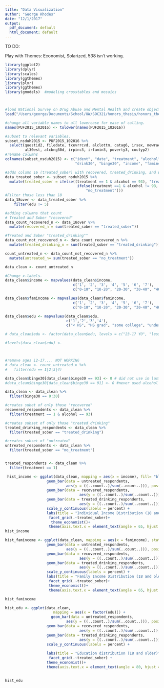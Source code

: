 ```yaml
---
title: "Data Visualization"
author: "George Rhodes"
date: "12/1/2017"
output:
  pdf_document: default
  html_document: default
---
```



TO DO:

Play with Themes: Economist, Solarized, 538 isn't working. 


```r
library(ggplot2)
library(dplyr)
library(scales)
library(ggthemes)
library(plyr)
library(ggthemes)
library(gmodels)  #modeling crosstables and mosaics



#load National Survey on Drug Abuse and Mental Health and create object nsduh2015.
load("/Users/george/Documents/School/UW/SOC321/honors_thesis/honors_thesis/NSDUH-2015-survey-data.rda")

#change all variable names to all lowercase for ease of calling.
names(PUF2015_102016) <- tolower(names(PUF2015_102016))

#subset to relevant variables. 
subset_nsduh2015 <- PUF2015_102016 %>%
  select(questid2, filedate, txevrrcvd, alclottm, catag6, irsex, newrace2, irmaritstat, eduhighcat,
         al30est, alcbng30d, irpinc3, irfamin3, poverty3, coutyp2) 
#rename columns
colnames(subset_nsduh2015) <- c("ident", "date", "treatment", "alcohol", "age", "sex", "race", "marital", "edu", 
                                "drink30", "binge30", "income", "famincome", "poverty", "countytype")

#adds column 16 (treated_sober) with recovered, treated_drinking, and untreated 
data_treated_sober <- subset_nsduh2015 %>%
  mutate(treated_sober = ifelse((treatment == 1 & alcohol == 93), "treated_sober",
                                 ifelse(treatment ==1 & alcohol != 93, "treated_drinking",
                                     "no_treatment")))
#Filter those less than 18
data_18over <- data_treated_sober %>%
    filter(edu != 5)

#adding columns that count
# Treated and Sober "recovered"
data_count_recovered_n <- data_18over %>%
  mutate(recovered_n = sum(treated_sober == "treated_sober"))

#Treated and Sober "treated_drinking""
data_count_not_recovered_n <- data_count_recovered_n %>%
  mutate(treated_drinking_n = sum(treated_sober == "treated_drinking"))

count_untreated_n <- data_count_not_recovered_n %>%
  mutate(untreated_n= sum(treated_sober == "no_treatment"))

data_clean <- count_untreated_n 

#Change x-labels. 
data_clean$income <- mapvalues(data_clean$income,
                               c('1', '2', '3', '4', '5', '6', '7'),
                               c("0-10", "10-20", "20-30", "30-40", "40-50","50-75", "75+"))

data_clean$famincome <- mapvalues(data_clean$famincome,
                               c('1', '2', '3', '4', '5', '6', '7'),
                               c("0-10", "10-20", "20-30", "30-40", "40-50","50-75", "75+"))

data_clean$edu <- mapvalues(data_clean$edu,
                            c('1','2','3','4'),
                            c("< HS", "HS grad", "some college", "undergrad degree"))

# data_clean$edu <- factor(data_clean$edu, levels = c("23-17 YO", "less than HS", "HS grad", "some college", "college grad"))

#levels(data_clean$edu) <- 



#remove ages 12-17.... NOT WORKING
# data_clean <- count_untreated_n %>%
#   filter(edu == 1|2|3|4)

data_clean$binge30[data_clean$binge30 == 93] <- 0 # did not use in last 30
#data_clean$binge30[data_clean$binge30 == 91] <- 0 #never used alcohol

data_clean <- data_clean %>%
  filter(binge30 == 0:30)

#creates subet of only those "recovered"
recovered_respondents <- data_clean %>%
  filter(treatment == 1 & alcohol == 93)

#creates subset of only those "treated drinking"
treated_drinking_respondents <- data_clean %>%
  filter(treated_sober == "treated_drinking")

#creates subset of "untreated"
untreated_respondents <- data_clean %>%
  filter(treated_sober == "no_treatment")


treated_respondents <- data_clean %>%
  filter(treatment == 1)

 hist_income <- ggplot(data_clean, mapping = aes(x = income), fill= "blue", stat = "count") +
                   geom_bar(data = untreated_respondents,
                            aes(y = ((..count..)/sum(..count..))), position = "dodge", fill = "red") +
                   geom_bar(data = recovered_respondents,
                                  aes(y = ((..count..)/sum(..count..))), position = "dodge", fill = "blue") +
                   geom_bar(data = treated_drinking_respondents,
                                  aes(y = ((..count..)/sum(..count..))), position = "dodge", fill = "purple") +
                   scale_y_continuous(labels = percent) +
                   labs(title = "Individual Income Distribution (18 and older)", x = "Annual income($1000's)", y = "Percent of adults 18+ in income bracket") +
                    facet_grid(.~treated_sober)+
                     theme_economist()+
                    theme(axis.text.x = element_text(angle = 65, hjust = 0, vjust = 0), axis.title.x = element_text(vjust = -.25))
hist_income

hist_famincome <- ggplot(data_clean, mapping = aes(x = famincome), stat = "count") +
                   geom_bar(data = untreated_respondents, 
                            aes(y = ((..count..)/sum(..count..))), position = "dodge", fill = "red") +
                   geom_bar(data = recovered_respondents, 
                                  aes(y = ((..count..)/sum(..count..))), position = "dodge", fill = "blue") +
                   geom_bar(data = treated_drinking_respondents, 
                                  aes(y = ((..count..)/sum(..count..))), position = "dodge", fill = "purple") +
                   scale_y_continuous(labels = percent) +
                   labs(title = "Family Income Distribution (18 and older)", x = "Annual income($1000's)", y = "Percent of adults 18+ in income bracket") +
                    facet_grid(.~treated_sober)+
                    theme_economist()+
                    theme(axis.text.x = element_text(angle = 65, hjust = 0, vjust = 0), axis.title.x = element_text(vjust = -.25))

hist_famincome


```

```r

hist_edu <- ggplot(data_clean, 
                      mapping = aes(x = factor(edu))) +
                     geom_bar(data = untreated_respondents, 
                            aes(y = ((..count..)/sum(..count..))), position = "dodge", fill = "red") +
                   geom_bar(data = recovered_respondents, 
                                  aes(y = ((..count..)/sum(..count..))), position = "dodge", fill = "blue") +
                   geom_bar(data = treated_drinking_respondents, 
                                  aes(y = ((..count..)/sum(..count..))), position = "dodge", fill = "purple")+
                   scale_y_continuous(labels = percent) +
  
                   labs(title = "Education distribution (18 and older)", x = "Highest Level of Education completed", y = "Percent of population in education level") +
                    facet_grid(.~treated_sober) +
                   theme_economist()+
                   theme(axis.text.x = element_text(angle = 80, hjust = .4, vjust = .45))
                  

hist_edu


```


